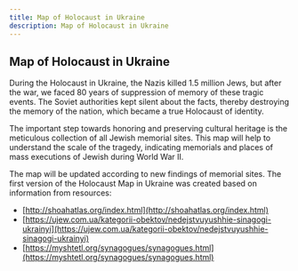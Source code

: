 ```yaml
---
title: Map of Holocaust in Ukraine
description: Map of Holocaust in Ukraine
---
```


## Map of Holocaust in Ukraine

During the Holocaust in Ukraine, the Nazis killed 1.5 million Jews, but after the war, we  faced 80 years of suppression of memory of these tragic events. The Soviet authorities kept silent about the facts, thereby destroying the memory of the nation, which became a true Holocaust of identity.

The important step towards honoring and preserving cultural heritage is the meticulous collection of all Jewish memorial sites. This map will help to understand the scale of the tragedy, indicating memorials and places of mass executions of Jewish during World War II.

<HeatMap />

The map will be updated according to new findings of memorial sites. The first version of the Holocaust Map in Ukraine was created based on information from resources:

- [http://shoahatlas.org/index.html](http://shoahatlas.org/index.html)
- [https://ujew.com.ua/kategorii-obektov/nedejstvuyushhie-sinagogi-ukrainyi](https://ujew.com.ua/kategorii-obektov/nedejstvuyushhie-sinagogi-ukrainyi)
- [https://myshtetl.org/synagogues/synagogues.html](https://myshtetl.org/synagogues/synagogues.html)
